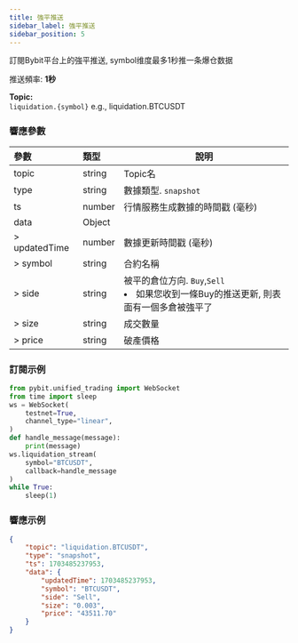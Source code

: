 ```yaml
---
title: 強平推送
sidebar_label: 強平推送
sidebar_position: 5
---
```


訂閱Bybit平台上的強平推送, symbol维度最多1秒推一条爆仓数据

推送頻率: **1秒**

**Topic:**<br/>
`liquidation.{symbol}` e.g., liquidation.BTCUSDT

### 響應參數
| 參數 | 類型 | 說明|
|:----- |:-----|----- |
|topic |string |Topic名 |
|type |string |數據類型. `snapshot` |
|ts |number |行情服務生成數據的時間戳 (毫秒) |
|data |Object | |
|> updatedTime |number |數據更新時間戳 (毫秒) |
|> symbol |string |合約名稱 |
|> side |string |被平的倉位方向. `Buy`,`Sell` <li>如果您收到一條Buy的推送更新, 則表面有一個多倉被強平了</li> |
|> size |string |成交數量 |
|> price |string |破產價格 |

### 訂閱示例

```python
from pybit.unified_trading import WebSocket
from time import sleep
ws = WebSocket(
    testnet=True,
    channel_type="linear",
)
def handle_message(message):
    print(message)
ws.liquidation_stream(
    symbol="BTCUSDT",
    callback=handle_message
)
while True:
    sleep(1)
```

### 響應示例

```json
{
    "topic": "liquidation.BTCUSDT",
    "type": "snapshot",
    "ts": 1703485237953,
    "data": {
        "updatedTime": 1703485237953,
        "symbol": "BTCUSDT",
        "side": "Sell",
        "size": "0.003",
        "price": "43511.70"
    }
}
```
